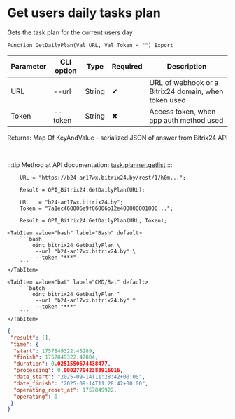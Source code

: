 ﻿---
sidebar_position: 25
description: Get users daily tasks plan and other functions to work with Bitrix24 in the Open Integration Package, a free open-source integration library for 1C:Enterprise 8, OneScript and CLI
keywords: [1C, 1С, 1С:Enterprise, 1С:Enterprise 8.3, API, Integration, Services, Exchange, OneScript, CLI, Bitrix24]
---


# Get users daily tasks plan
 Gets the task plan for the current users day



`Function GetDailyPlan(Val URL, Val Token = "") Export`

  | Parameter | CLI option | Type | Required | Description |
  |-|-|-|-|-|
  | URL | --url | String | &#x2714; | URL of webhook or a Bitrix24 domain, when token used |
  | Token | --token | String | &#x2716; | Access token, when app auth method used |

  
  Returns:  Map Of KeyAndValue - serialized JSON of answer from Bitrix24 API

<br/>

:::tip
Method at API documentation: [task.planner.getlist](https://dev.1c-bitrix.ru/rest_help/tasks/task/planner/getlist.php)
:::
<br/>



```bsl title="1C:Enterprise/OneScript code example"
    URL = "https://b24-ar17wx.bitrix24.by/rest/1/h0m...";

    Result = OPI_Bitrix24.GetDailyPlan(URL);

    URL   = "b24-ar17wx.bitrix24.by";
    Token = "7a1ec468006e9f06006b12e400000001000...";

    Result = OPI_Bitrix24.GetDailyPlan(URL, Token);
```
 

 <Tabs>
  
    <TabItem value="bash" label="Bash" default>
        ```bash
            oint bitrix24 GetDailyPlan \
             --url "b24-ar17wx.bitrix24.by" \
             --token "***"
        ```
    </TabItem>
  
    <TabItem value="bat" label="CMD/Bat" default>
        ```batch
            oint bitrix24 GetDailyPlan ^
             --url "b24-ar17wx.bitrix24.by" ^
             --token "***"
        ```
    </TabItem>
</Tabs>


```json title="Result"
{
 "result": [],
 "time": {
  "start": 1757849322.45289,
  "finish": 1757849322.47804,
  "duration": 0.0251550674438477,
  "processing": 0.000277042388916016,
  "date_start": "2025-09-14T11:28:42+00:00",
  "date_finish": "2025-09-14T11:28:42+00:00",
  "operating_reset_at": 1757849922,
  "operating": 0
 }
}
```
